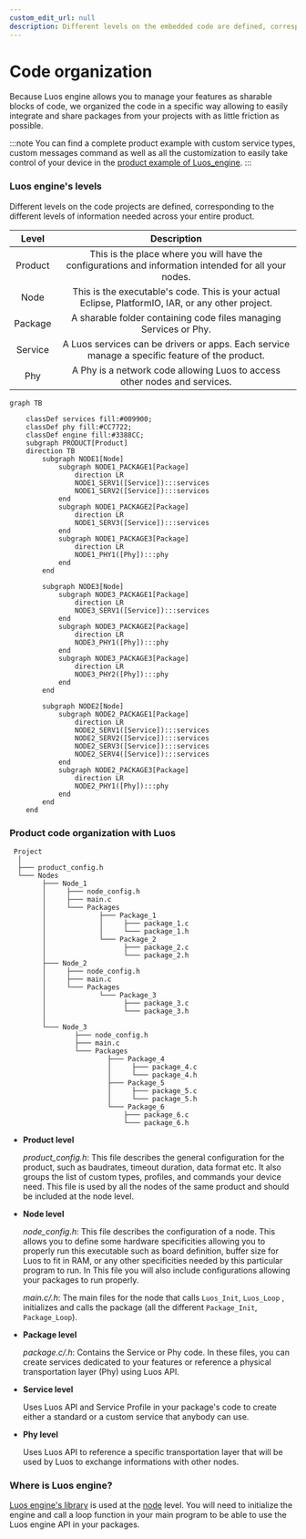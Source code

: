 ```yaml
---
custom_edit_url: null
description: Different levels on the embedded code are defined, corresponding to the different levels of information needed across your entire product.
---
```



# Code organization

Because Luos engine allows you to manage your features as sharable blocks of code, we organized the code in a specific way allowing to easily integrate and share packages from your projects with as little friction as possible.

:::note
You can find a complete product example with custom service types, custom messages command as well as all the customization to easily take control of your device in the [product example of Luos_engine](https://github.com/Luos-io/luos_engine/tree/main/examples/projects/product).
:::

### Luos engine's levels

Different levels on the code projects are defined, corresponding to the different levels of information needed across your entire product.

|  Level  |                                              Description                                              |
| :-----: | :---------------------------------------------------------------------------------------------------: |
| Product | This is the place where you will have the configurations and information intended for all your nodes. |
|  Node   |  This is the executable's code. This is your actual Eclipse, PlatformIO, IAR, or any other project.   |
| Package |                   A sharable folder containing code files managing Services or Phy.                   |
| Service |    A Luos services can be drivers or apps. Each service manage a specific feature of the product.     |
|   Phy   |               A Phy is a network code allowing Luos to access other nodes and services.               |

```mermaid
graph TB

    classDef services fill:#009900;
    classDef phy fill:#CC7722;
    classDef engine fill:#3388CC;
    subgraph PRODUCT[Product]
    direction TB
        subgraph NODE1[Node]
            subgraph NODE1_PACKAGE1[Package]
                direction LR
                NODE1_SERV1([Service]):::services
                NODE1_SERV2([Service]):::services
            end
            subgraph NODE1_PACKAGE2[Package]
                direction LR
                NODE1_SERV3([Service]):::services
            end
            subgraph NODE1_PACKAGE3[Package]
                direction LR
                NODE1_PHY1([Phy]):::phy
            end
        end

        subgraph NODE3[Node]
            subgraph NODE3_PACKAGE1[Package]
                direction LR
                NODE3_SERV1([Service]):::services
            end
            subgraph NODE3_PACKAGE2[Package]
                direction LR
                NODE3_PHY1([Phy]):::phy
            end
            subgraph NODE3_PACKAGE3[Package]
                direction LR
                NODE3_PHY2([Phy]):::phy
            end
        end

        subgraph NODE2[Node]
            subgraph NODE2_PACKAGE1[Package]
                direction LR
                NODE2_SERV1([Service]):::services
                NODE2_SERV2([Service]):::services
                NODE2_SERV3([Service]):::services
                NODE2_SERV4([Service]):::services
            end
            subgraph NODE2_PACKAGE3[Package]
                direction LR
                NODE2_PHY1([Phy]):::phy
            end
        end
    end

```

### Product code organization with Luos

```AsciiDoc
 Project
  │
  ├─── product_config.h
  └─── Nodes
        ├─── Node_1
        │     ├─── node_config.h
        │     ├─── main.c
        │     └─── Packages
        │             ├─── Package_1
        │             │     ├─── package_1.c
        │             │     └─── package_1.h
        │             └─── Package_2
        │                   ├─── package_2.c
        │                   └─── package_2.h
        ├─── Node_2
        │     ├─── node_config.h
        │     ├─── main.c
        │     └─── Packages
        │             └─── Package_3
        │                   ├─── package_3.c
        │                   └─── package_3.h
        │
        └─── Node_3
                ├─── node_config.h
                ├─── main.c
                └─── Packages
                        ├─── Package_4
                        │     ├─── package_4.c
                        │     └─── package_4.h
                        ├─── Package_5
                        │     ├─── package_5.c
                        │     └─── package_5.h
                        └─── Package_6
                            ├─── package_6.c
                            └─── package_6.h

```

- **Product level**

  _product_config.h_: This file describes the general configuration for the product, such as baudrates, timeout duration, data format etc. It also groups the list of custom types, profiles, and commands your device need. This file is used by all the nodes of the same product and should be included at the node level.

- **Node level**

  _node_config.h_: This file describes the configuration of a node. This allows you to define some hardware specificities allowing you to properly run this executable such as board definition, buffer size for Luos to fit in RAM, or any other specificities needed by this particular program to run. In This file you will also include configurations allowing your packages to run properly.

  _main.c/.h_: The main files for the node that calls `Luos_Init`, `Luos_Loop` , initializes and calls the package (all the different `Package_Init`, `Package_Loop`).

- **Package level**

  _package.c/.h_: Contains the Service or Phy code. In these files, you can create services dedicated to your features or reference a physical transportation layer (Phy) using Luos API.

- **Service level**

  Uses Luos API and Service Profile in your package's code to create either a standard or a custom service that anybody can use.

- **Phy level**

  Uses Luos API to reference a specific transportation layer that will be used by Luos to exchange informations with other nodes.

### Where is Luos engine?

[Luos engine's library](../node/luos) is used at the [node](../node) level. You will need to initialize the engine and call a loop function in your main program to be able to use the Luos engine API in your packages.

<div align="center">
  <Image
    sources={{
      light: '/assets/images/luos_mcu_platform.svg',
      dark: '/assets/images/luos_mcu_platform-dark.svg',
    }}
  />
</div>

